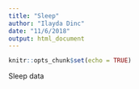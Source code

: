 ```yaml
---
title: "Sleep"
author: "Ilayda Dinc"
date: "11/6/2018"
output: html_document
---
```


```r
knitr::opts_chunk$set(echo = TRUE)
```

Sleep data
